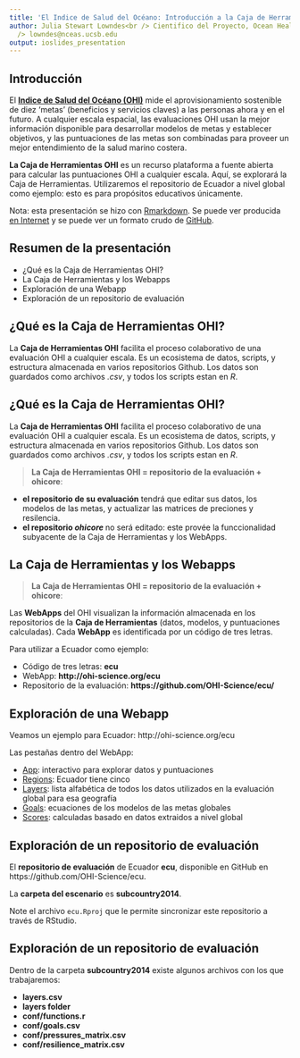 ```yaml
---
title: 'El Indice de Salud del Océano: Introducción a la Caja de Herramientas'
author: Julia Stewart Lowndes<br /> Cientifico del Proyecto, Ocean Health Index<br
  /> lowndes@nceas.ucsb.edu
output: ioslides_presentation
---
```


## Introducción

El [**Indice de Salud del Océano (OHI)**](www.oceanhealthindex.org) mide el aprovisionamiento sostenible de diez 'metas' (beneficios y servicios claves) a las personas ahora y en el futuro. A cualquier escala espacial, las evaluaciones OHI usan la mejor información disponible para desarrollar modelos de metas y establecer objetivos, y las puntuaciones de las metas son combinadas para proveer un mejor entendimiento de la salud marino costera.  

**La Caja de Herramientas OHI** es un recurso plataforma a fuente abierta para calcular las puntuaciones OHI a cualquier escala. Aquí, se explorará la Caja de Herramientas. Utilizaremos el repositorio de Ecuador a nivel global como ejemplo: esto es para propósitos educativos únicamente.  

Nota: esta presentación se hizo con [Rmarkdown](http://rmarkdown.rstudio.com/). Se puede ver producida [en Internet](http://htmlpreview.github.io/?https://github.com/OHI-Science/ohimanual/blob/master/tutorials/tbx_intro/tutorial_tbx_intro_SPANISH.html#1) y se puede ver un formato crudo de [GitHub](https://github.com/OHI-Science/ohimanual/blob/master/tutorials/github_intro/tutorial_github_intro.rmd).

## Resumen de la presentación

* ¿Qué es la Caja de Herramientas OHI?
* La Caja de Herramientas y los Webapps
* Exploración de una Webapp
* Exploración de un repositorio de evaluación

## ¿Qué es la Caja de Herramientas OHI?

La **Caja de Herramientas OHI** facilita el proceso colaborativo de una evaluación OHI a cualquier escala. Es un ecosistema de datos, scripts, y estructura almacenada en varios repositorios Github. Los datos son guardados como archivos *.csv*, y todos los scripts estan en *R*.


## ¿Qué es la Caja de Herramientas OHI?

La **Caja de Herramientas OHI** facilita el proceso colaborativo de una evaluación OHI a cualquier escala. Es un ecosistema de datos, scripts, y estructura almacenada en varios repositorios Github. Los datos son guardados como archivos *.csv*, y todos los scripts estan en *R*.

>  **La Caja de Herramientas OHI = repositorio de la evaluación + ohicore**:

* **el repositorio de su evaluación** tendrá que editar sus datos, los modelos de las metas, y actualizar las matrices de preciones y resilencia.
* **el repositorio *ohicore* ** no será editado: este provée la funccionalidad subyacente de la Caja de Herramientas y los WebApps. 

## La Caja de Herramientas y los Webapps

>  **La Caja de Herramientas OHI = repositorio de la evaluación + ohicore**:

Las **WebApps** del OHI visualizan la información almacenada en los repositorios de la **Caja de Herramientas** (datos, modelos, y puntuaciones calculadas). Cada **WebApp** es identificada por un código de tres letras. 

Para utilizar a Ecuador como ejemplo: 

* Código de tres letras: **ecu**
* WebApp: **http://ohi-science.org/ecu**
* Repositorio de la evaluación: **https://github.com/OHI-Science/ecu/**

## Exploración de una Webapp

Veamos un ejemplo para Ecuador: http://ohi-science.org/ecu

Las pestañas dentro del WebApp:

* [App](http://ohi-science.org/blz/app): interactivo para explorar datos y puntuaciones
* [Regions](http://ohi-science.org/blz/regions/): Ecuador tiene cinco
* [Layers](http://ohi-science.org/blz/layers/): lista alfabética de todos los datos utilizados en la evaluación global para esa geografía
* [Goals](http://ohi-science.org/blz/goals/): ecuaciones de los modelos de las metas globales
* [Scores](http://ohi-science.org/blz/scores/): calculadas basado en datos extraidos a nivel global


## Exploración de un repositorio de evaluación

El **repositorio de evaluación** de Ecuador **ecu**, disponible en GitHub en https://github.com/OHI-Science/ecu.  
  
La **carpeta del escenario** es **subcountry2014**. 

Note el archivo `ecu.Rproj` que le permite sincronizar este repositorio a través de RStudio.

## Exploración de un repositorio de evaluación

Dentro de la carpeta **subcountry2014** existe algunos archivos con los que trabajaremos:

* **layers.csv**
* **layers folder**
* **conf/functions.r**
* **conf/goals.csv**
* **conf/pressures_matrix.csv**
* **conf/resilience_matrix.csv**



